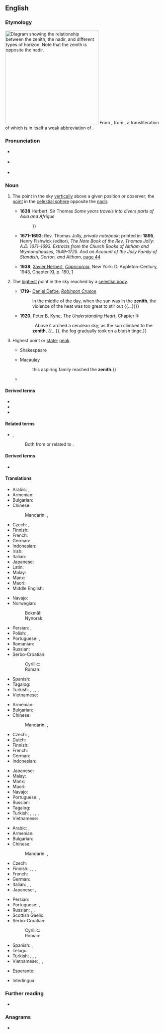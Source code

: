 {{also|zénith}}
==English==
{{was wotd|2008|November|28}}

===Etymology===
[[File:Zenith-Nadir-Horizon.svg|thumb|300px|right|Diagram showing the relationship between the '''zenith''', the [[nadir]], and different types of [[horizon]]. Note that the '''zenith''' is opposite the nadir.]]
From {{inh|en|enm|cenyth}}, from {{der|en|ML.|cenit}}, a transliteration of {{der|en|ar|سَمْت||direction, path}} which is in itself a weak abbreviation of {{m|ar|سَمْت اَلرَّأْس||direction of the head}}.

===Pronunciation===
* {{a|UK}} {{IPA|/ˈzɛn.ɪθ/|lang=en}}
* {{a|US}} {{IPA|/ˈzi.nɪθ/|lang=en}}
* {{audio|en-us-zenith.ogg|Audio (US)|lang=en}}
{{rfap|en|variety=UK}}

===Noun===
{{en-noun}}

# {{lb|en|astronomy}} The point in the sky [[vertically]] above a given position or observer; the [[point]] in the [[celestial sphere]] opposite the [[nadir]].
#: {{ant|en|nadir|perigee}}
#* '''1638''' Herbert, Sir Thomas ''Some years travels into divers parts of Asia and Afrique''
#*: {{quote|en|The 12 day wee had the wind high and large ſo that in two dayes ſaile we made the Sunne our '''Zenith''' or verticall point{{...}}}}
#* '''1671–1693''': Rev. Thomas Jolly, ''private notebook''; printed in: '''1895''', Henry Fishwick (editor), ''The Note Book of the Rev. Thomas Jolly: A.D. 1671–1693. Extracts from the Church Books of Altham and Wymondhouses, 1649–1725. And an Account of the Jolly Family of Standish, Gorton, and Altham'', [http://books.google.co.uk/books?ei=L-9bSa-FKYuiyAS3xqmCDA&id=TA71Bp2xMq0C&dq=%22of+christ+and+his+gospell%2C%22&q=zenith&pgis=1#search_anchor page 44]
#*: {{quote|en|In this 10th m. appeared that prodigious Comett the tayl whereof was like the blade of a double edged sword, and reached almost from the horizon to the '''zenith'''.}}
#* '''1938''', [[w:Xavier Herbert|Xavier Herbert]], ''[[w:Capricornia (novel)|Capricornia]]'', New York: D. Appleton-Century, 1943, Chapter XI, p. 180, [https://archive.org/details/capricornianovel00herb]
#*: {{quote|en|In the east a pillar of cloud reared from horizon to '''zenith''', with a kind of arm outstretched like a threatening colossus.}}
# {{lb|en|astronomy}} The [[highest]] point in the sky reached by a [[celestial body]].
#* '''1719-''' [[w:Daniel Defoe|Daniel Defoe]], ''[[w:Robinson Crusoe|Robinson Crusoe]]''
#*: {{quote|en|{{...}} in the middle of the day, when the sun was in the '''zenith''', the violence of the heat was too great to stir out {{...}}}}
#* '''1920''', [[w:Peter B. Kyne|Peter B. Kyne]], ''The Understanding Heart'', Chapter II:
#*: {{quote|en|As far to the west as Monica could see, her world was a sea of fog, {{...}}. Above it arched a cerulean sky; as the sun climbed to the '''zenith''', {{...}}, the fog gradually took on a bluish tinge.}}
# {{lb|en|by extension}} Highest point or [[state]]; [[peak]].
#: {{syn|en|acme|apogee|culmination|pinnacle}}
#* Shakespeare
#*: {{quote|en|I find my '''zenith''' doth depend upon / A most auspicious star.}}
#* Macaulay
#*: {{quote|en|It was during those civil troubles {{...}} this aspiring family reached the '''zenith'''.}}
#* {{quote-book
|page=173
|year=1900
|author=William Beckford
|title=The History of the Caliph Vathek
|url=http://books.google.com/books?id=KnArAAAAMAAJ
|passage="There for a while I enjoyed myself in the '''zenith''' of glory and pleasure."}}

====Derived terms====
* {{l|en|zenithal}}
* {{l|en|zenithally}}
* {{l|en|zenithward}}

====Related terms====
* {{l|en|azimuth}}, {{l|en|nadir}}
*: Both from or related to {{m|ar|سمت|السَّمْت|direction}}.

====Derived terms====
* {{l|en|zenith telescope}}

====Translations====
{{trans-top|astronomy: point vertically above a position or observer}}
* Arabic: {{t|ar|سَمْت|m}}, {{t|ar|ذُرْوَة|f}}
* Armenian: {{t+|hy|զենիթ}}
* Bulgarian: {{t+|bg|зени́т|m}}
* Chinese:
*: Mandarin: {{t+|cmn|天頂|sc=Hani}}, {{t+|cmn|天顶|tr=tiāndǐng|sc=Hani}}
* Czech: {{t+|cs|nadhlavník|m}}, {{t+|cs|zenit|m}}
* Finnish: {{t+|fi|zeniitti}}
* French: {{t+|fr|zénith|m}}
* German: {{t+|de|Zenit|m}}
* Indonesian: {{t+|id|zenit}}
* Irish: {{t|ga|buaic na spéire|f}}
* Italian: {{t+|it|zenit|m}}
* Japanese: {{t+|ja|天頂|tr=てんちょう, tenchō}}
* Latin: {{t|la|cenit|n}} {{qualifier|Mediaeval}}
* Malay: {{t|ms|zenit}}
* Manx: {{t|gv|ard-niau|m}}
* Maori: {{t|mi|kōmata o te rangi}}
* Middle English: {{t|enm|cenyth}}
{{trans-mid}}
* Navajo: {{t|nv|yá ʼałníiʼgi}}
* Norwegian:
*: Bokmål: {{t|nb|senit|n}}
*: Nynorsk: {{t|nn|senit|n}}
* Persian: {{t+|fa|سمت‌الرأس|tr=samt-or-ra's|sc=fa-Arab}}, {{t|fa|سرسو|tr=sarsu}}
* Polish: {{t+|pl|zenit|m}}, {{t+|pl|apogeum|n}}
* Portuguese: {{t+|pt|zénite|m}} {{q|Portugal}}, {{t+|pt|zênite|m}} {{q|Brazil}}
* Romanian: {{t+|ro|dric|m}}
* Russian: {{t+|ru|зени́т|m}}
* Serbo-Croatian: {{t|sh|tjemenište|n}}
*: Cyrillic: {{t|sh|зенит|m}}
*: Roman: {{t+|sh|zenit|m}}
* Spanish: {{t+|es|cenit|m}}
* Tagalog: {{t|tl|ituktok}}
* Turkish: {{t+|tr|zenit}}, {{t+|tr|başucu}}, {{t+|tr|başucu noktası}}, {{t|tr|setürreis}}, {{t+|tr|tepe}}
* Vietnamese: {{t+|vi|thiên đỉnh}}
{{trans-bottom}}

{{trans-top|astronomy: highest point reached by a celestial body}}
* Armenian: {{t+|hy|զենիթ}}
* Bulgarian: {{t+|bg|зени́т|m}}
* Chinese:
*: Mandarin: {{t+|cmn|天頂|sc=Hani}}, {{t+|cmn|天顶|tr=tiāndǐng|sc=Hani}}
* Czech: {{t+|cs|nadhlavník|m}}, {{t+|cs|zenit|m}}
* Dutch: {{t+|nl|zenit|n}}
* Finnish: {{t+|fi|lakipiste}}
* French: {{t+|fr|zénith|m}}
* German: {{t+|de|Zenit|m}}
* Indonesian: {{t+|id|zenit}}
{{trans-mid}}
* Japanese: {{t+|ja|天頂|tr=てんちょう, tenchō}}
* Malay: {{t|ms|zenit}}
* Manx: {{t|gv|ard-niau|m}}
* Maori: {{t|mi|[[kōmata]] ([[kōmata o te rangi|o te rangi]])}}
* Navajo: {{t|nv|yá ʼałníiʼgi}}
* Portuguese: {{t+|pt|zénite|m}} {{qualifier|Portugal}}, {{t+|pt|zênite|m}} {{qualifier|Brazil}}
* Russian: {{t+|ru|зени́т|m}}
* Tagalog: {{t|tl|ituktok}}
* Turkish: {{t+|tr|zenit}}, {{t+|tr|zirve}}, {{t+|tr|doruk}}, {{t+|tr|tepe}}, {{t+|tr|ayyuk}}
* Vietnamese: {{t+|vi|thiên đỉnh}}
{{trans-bottom}}

{{trans-top|highest point or state; peak}}
* Arabic: {{t|ar|سَمْت|m}}, {{t|ar|ذُرْوَة|f}}
* Armenian: {{t+|hy|զենիթ}}
* Bulgarian: {{t+|bg|зени́т|m}}
* Chinese:
*: Mandarin: {{t+|cmn|頂點|sc=Hani}}, {{t+|cmn|顶点|tr=dǐngdiǎn|sc=Hani}}
* Czech: {{t+|cs|zenit|m}}
* Finnish: {{t+|fi|huippu}}, {{t+|fi|huipennus}}, {{t|fi|huippukohta}}, {{t+|fi|kohokohta}}
* French: {{t+|fr|zénith|m}}
* German: {{t+|de|Zenit|m}}
* Italian: {{t+|it|zenit|m}}, {{t+|it|culmine|m}}, {{t+|it|apice|m}}
* Japanese: {{t|ja|頂点|tr=ちょうてん, chōten}}, {{t|ja|絶頂|tr=ぜっちょう, zecchō}}
{{trans-mid}}
* Persian: {{t+|fa|اوج|tr=owj|sc=fa-Arab}}
* Portuguese: {{t+|pt|topo|m}}, {{t+|pt|cume|m}}
* Russian: {{t+|ru|зени́т|m}}, {{t+|ru|расцве́т|m}}, {{t|ru|вы́сшая то́чка|f}}
* Scottish Gaelic: {{t|gd|bàrr|m}}
* Serbo-Croatian:
*: Cyrillic: {{t|sh|зенит|m}}
*: Roman: {{t+|sh|zenit|m}}
* Spanish: {{t+|es|apogeo|m}}, {{t+|es|cenit|m}}
* Telugu: {{t+|te|స్వర్గము}}
* Turkish: {{t+|tr|zirve}}, {{t+|tr|doruk}}, {{t+|tr|tepe}}, {{t+|tr|ayyuk}}
* Vietnamese: {{t+|vi|cực điểm}}, {{t|vi|điểm cao nhất}}, {{t+|vi|tột đỉnh}}
{{trans-bottom}}

{{checktrans-top}}
* Esperanto: {{t-check|eo|zenito}}
{{trans-mid}}
* Interlingua: {{t-check|ia|zenit}}
{{trans-bottom}}

===Further reading===
* {{pedia}}

===Anagrams===
* {{anagrams|en|Heintz|Hintze}}